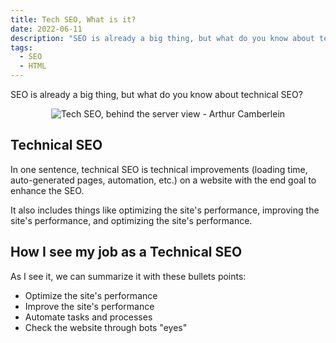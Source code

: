 ```yaml
---
title: Tech SEO, What is it?
date: 2022-06-11
description: "SEO is already a big thing, but what do you know about technical SEO?"
tags:
  - SEO
  - HTML
---
```


SEO is already a big thing, but what do you know about technical SEO?

<p align="center">
  <img src="./technical-seo-cables.jpg" alt="Tech SEO, behind the server view - Arthur Camberlein" title="Cable and server views that make sense for Tech SEO" />
</p>

## Technical SEO

In one sentence, technical SEO is technical improvements (loading time, auto-generated pages, automation, etc.) on a website with the end goal to enhance the SEO.

It also includes things like optimizing the site's performance, improving the site's performance, and optimizing the site's performance.

## How I see my job as a Technical SEO

As I see it, we can summarize it with these bullets points:
  - Optimize the site's performance
  - Improve the site's performance
  - Automate tasks and processes
  - Check the website through bots "eyes"
